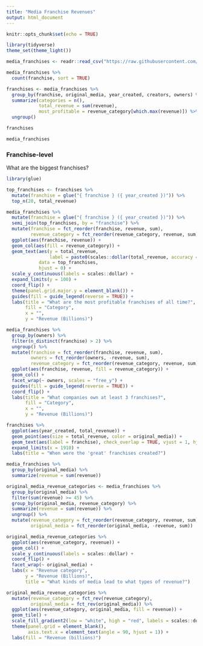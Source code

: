 ```yaml
---
title: "Media Franchise Revenues"
output: html_document
---
```


```r
knitr::opts_chunk$set(echo = TRUE)
```

```r
library(tidyverse)
theme_set(theme_light())

media_franchises <- readr::read_csv("https://raw.githubusercontent.com/rfordatascience/tidytuesday/master/data/2019/2019-07-02/media_franchises.csv")
```

```r
media_franchises %>%
  count(franchise, sort = TRUE)

franchises <- media_franchises %>%
  group_by(franchise, original_media, year_created, creators, owners) %>%
  summarize(categories = n(),
            total_revenue = sum(revenue),
            most_profitable = revenue_category[which.max(revenue)]) %>%
  ungroup()

franchises

media_franchises
```

### Franchise-level

What are the biggest franchises?

```r
library(glue)

top_franchises <- franchises %>%
  mutate(franchise = glue("{ franchise } ({ year_created })")) %>%
  top_n(20, total_revenue)

media_franchises %>%
  mutate(franchise = glue("{ franchise } ({ year_created })")) %>%
  semi_join(top_franchises, by = "franchise") %>%
  mutate(franchise = fct_reorder(franchise, revenue, sum),
         revenue_category = fct_reorder(revenue_category, revenue, sum)) %>%
  ggplot(aes(franchise, revenue)) +
  geom_col(aes(fill = revenue_category)) +
  geom_text(aes(y = total_revenue,
                label = paste0(scales::dollar(total_revenue, accuracy = 1), "B")),
            data = top_franchises,
            hjust = 0) +
  scale_y_continuous(labels = scales::dollar) +
  expand_limits(y = 100) +
  coord_flip() +
  theme(panel.grid.major.y = element_blank()) +
  guides(fill = guide_legend(reverse = TRUE)) +
  labs(title = "What are the most profitable franchises of all time?",
       fill = "Category",
       x = "",
       y = "Revenue (Billions)")
```

```r
media_franchises %>%
  group_by(owners) %>%
  filter(n_distinct(franchise) > 2) %>%
  ungroup() %>%
  mutate(franchise = fct_reorder(franchise, revenue, sum),
         owners = fct_reorder(owners, -revenue, sum),
         revenue_category = fct_reorder(revenue_category, revenue, sum)) %>%
  ggplot(aes(franchise, revenue, fill = revenue_category)) +
  geom_col() +
  facet_wrap(~ owners, scales = "free_y") +
  guides(fill = guide_legend(reverse = TRUE)) +
  coord_flip() +
  labs(title = "What companies own at least 3 franchises?",
       fill = "Category",
       x = "",
       y = "Revenue (Billions)")
```

```r
franchises %>%
  ggplot(aes(year_created, total_revenue)) +
  geom_point(aes(size = total_revenue, color = original_media)) +
  geom_text(aes(label = franchise), check_overlap = TRUE, vjust = 1, hjust = 1) +
  expand_limits(x = 1910) +
  labs(title = "When were the 'great' franchises created?")
```

```r
media_franchises %>%
  group_by(original_media) %>%
  summarize(revenue = sum(revenue)) 

original_media_revenue_categories <- media_franchises %>%
  group_by(original_media) %>%
  filter(sum(revenue) >= 45) %>%
  group_by(original_media, revenue_category) %>%
  summarize(revenue = sum(revenue)) %>%
  ungroup() %>%
  mutate(revenue_category = fct_reorder(revenue_category, revenue, sum),
         original_media = fct_reorder(original_media, -revenue, sum))

original_media_revenue_categories %>%
  ggplot(aes(revenue_category, revenue)) +
  geom_col() +
  scale_y_continuous(labels = scales::dollar) +
  coord_flip() +
  facet_wrap(~ original_media) +
  labs(x = "Revenue category",
       y = "Revenue (Billions)",
       title = "What kinds of media lead to what types of revenue?")
```

```r
original_media_revenue_categories %>%
  mutate(revenue_category = fct_rev(revenue_category),
         original_media = fct_rev(original_media)) %>%
  ggplot(aes(revenue_category, original_media, fill = revenue)) +
  geom_tile() +
  scale_fill_gradient2(low = "white", high = "red", labels = scales::dollar) +
  theme(panel.grid = element_blank(),
        axis.text.x = element_text(angle = 90, hjust = 1)) +
  labs(fill = "Revenue (billions)")
```


